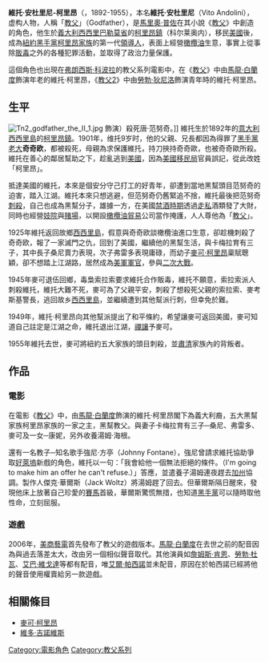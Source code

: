 {{noteTA
|G1=Show
}}
{{Infobox character
| name = 維托·安杜里尼·柯里昂<br />Vito Andolini Corleone
| image = Godfather15 flip.jpg
| caption = 老年的維托·柯里昂，在《[[教父_(電影)|教父]]》中由[[馬龍·白蘭度|馬龍·白蘭度]]飾演
| image_size = 265px
| first = [[教父_(小說)|教父]]
| birth name = Vito Andolini
| gender = 男
| occupation = [[橄欖油|橄欖油]]進口商、{{link-en|首領 (犯罪)|Boss (crime)|黑手黨老大}}
| title = 教父
| family = [[柯里昂家族|柯里昂家族]]
| children = {{link-en|桑尼·柯里昂|Sonny Corleone|桑提諾·「桑尼」·柯里昂}}（已故，1916年–1948年）<br />{{link-en|弗雷多·柯里昂|Fredo Corleone|弗雷多歷高·「弗雷多」·柯里昂}}（已故，1919年–1959年）<br />[[麥可·柯里昂|麥可·柯里昂]]（已故，1920年–1997年）<br />{{link-en|康妮·柯里昂|Connie Corleone|康斯坦薩·「康妮」·柯里昂}}（1922年-）<br />{{link-en|湯姆·海根|Tom Hagen}}（收養，已故，1960年代或1970年代）
| spouse = {{link-en|卡梅拉·柯里昂|Carmela Corleone}}（1914年–1959年，他去世）
| relatives = Antonio Andolini（父親，1901年被杀害）<br />Signora Andolini（母親，1901年被杀害）<br />Paolo Andolini（兄弟，1901年被杀害）
| portrayer =  [[馬龍·白蘭度|馬龍·白蘭度]]（53歲–63歲）<br />[[羅拔·迪尼路|羅拔·迪尼路]]（25歲–31歲）<br />Oreste Baldini（小孩）
| creator = [[馬里奧·普佐|馬里奧·普佐]]
| religion = [[天主教會|羅馬天主教]]
}}
'''維托·安杜里尼-柯里昂'''（{{lang-en|Vito Andolini Corleone}}，1892-1955），本名'''維托·安杜里尼'''（Vito Andolini），虚构人物，人稱「[[教父_(稱謂)|教父]]」（Godfather），是[[馬里奧·普佐|馬里奧·普佐]]在其小說《[[教父_(小說)|教父]]》中創造的角色，他生於[[義大利|義大利]][[西西里|西西里]][[巴勒莫省|巴勒莫省]]的[[科尔莱奥内|柯里昂鎮]]（科尔莱奥内），移民[[美國|美國]]後，成為[[紐約|紐約]][[黑手黨|黑手黨]][[柯里昂家族|柯里昂家族]]的第一代[[領導人|領導人]]，表面上經營[[橄欖油|橄欖油]]生意，事實上從事除[[販毒|販毒]]之外的各種犯罪活動，並取得了政治力量保護。

這個角色也出現在[[弗朗西斯·科波拉|弗朗西斯·科波拉]]的教父系列電影中，在《[[教父|教父]]》中由[[馬龍·白蘭度|馬龍·白蘭度]]飾演年老的維托·柯里昂，《[[教父2|教父2]]》中由[[勞勃·狄尼洛|勞勃·狄尼洛]]飾演青年時的維托·柯里昂。

==生平==
[[Image:Tn2_godfather_the_II_1.jpg|thumb]] 飾演）殺死唐·范努奇。]]
維托生於1892年的[[意大利|意大利]][[西西里島|西西里島]]的[[科尔莱奥内|柯里昂鎮]]。1901年，维托9岁时，他的父親、兄長都因為得罪了[[黑手黨|黑手黨]][[老大|老大]]'''奇奇欧'''，都被殺死，母親為求保護維托，持刀挾持奇奇歐，也被奇奇歐所殺。維托在善心的鄰居幫助之下，趁亂逃到[[美國|美國]]，因為[[美國移民局|美國移民局]]官員誤記，從此改姓「柯里昂」。

抵達美國的維托，本來是個安分守己打工的好青年，卻遭到當地黑幫頭目范努奇的迫害，踏入江湖。維托本來只想逃避，但范努奇仍舊緊追不捨，維托最後把范努奇[[刺殺|刺殺]]，自己也成為黑幫分子，雄據一方，在美國[[禁酒時期|禁酒時期]]透過[[走私|走私]]酒類發了大財，同時也經營[[妓院|妓院]]與[[賭場|賭場]]，以開設[[橄欖油|橄欖油]][[貿易|貿易]]公司當作掩護，人人尊他為「[[教父_(稱謂)|教父]]」。

1925年維托返回故鄉[[西西里島|西西里島]]，假意與奇奇欧談橄欖油進口生意，卻趁機刺殺了奇奇欧，報了一家滅門之仇，回到了美國，繼續他的黑幫生活，與卡梅拉育有三子，其中長子桑尼賣力表現，次子弗雷多表現庸碌，而幼子[[麥可·柯里昂|麥可·柯里昂]]稟賦聰穎，卻不想踏上江湖路，居然成為[[美軍|美軍]][[軍官|軍官]]，參與[[二次大戰|二次大戰]]。

1945年麥可退伍回鄉，毒梟索拉索要求維托合作販毒，維托不願意，索拉索派人刺殺維托，維托大難不死，麥可為了父親平安，刺殺了想殺死父親的索拉索、麥考斯基警長，逃回故乡[[西西里島|西西里島]]，並繼續遭到其他幫派行刺，但幸免於難。

1949年，維托·柯里昂向其他幫派提出了和平條約，希望讓麥可返回美國，麥可知道自己註定是江湖之命，維托退出江湖，[[禪讓|禪讓]]予麥可。

1955年維托去世，麥可將紐約五大家族的頭目刺殺，並[[肅清|肅清]]家族內的背叛者。

==作品==
===電影===
在電影《[[教父_(電影)|教父]]》中，由[[馬龍·白蘭度|馬龍·白蘭度]]飾演的維托·柯里昂閣下為義大利裔，五大黑幫家族柯里昂家族的一家之主，黑幫教父。與妻子卡梅拉育有三子─桑尼、弗雷多、麥可及一女─康妮，另外收養湯姆·海根。

還有一名教子─知名歌手強尼·方亭（Johnny Fontane），強尼曾請求維托協助爭取[[好萊塢|好萊塢]]新戲的角色，維托以一句：「我會給他一個無法拒絕的條件。（I'm going to make him an offer he can't refuse.）」答應，並遣養子湯姆連夜趕去[[加州|加州]]協調。製作人傑克·華爾斯（Jack Woltz）將湯姆趕了回去。但華爾斯隔日醒來，發現他床上放著自己珍愛的[[賽馬|賽馬]]首級，華爾斯驚慌無措，也知道[[黑手黨|黑手黨]]可以隨時取他性命，立刻屈服。

===遊戲===
{{main|教父 (遊戲)}}
2006年，[[美商藝電|美商藝電]]首先發布了教父的遊戲版本。[[馬龍·白蘭度|馬龍·白蘭度]]在去世之前的配音因為與過去落差太大，改由另一個相似聲音取代。其他演員如[[詹姆斯·肯恩|詹姆斯·肯恩]]、[[勞勃·杜瓦|勞勃·杜瓦]]、[[艾巴·維戈達|艾巴·維戈達]]等都有配音，唯[[艾爾·帕西諾|艾爾·帕西諾]]並未配音，原因在於帕西諾已經將他的聲音使用權賣給另一款遊戲。

==相關條目==
*[[麥可·柯里昂|麥可·柯里昂]]
*[[維多·吉諾維斯|維多·吉諾維斯]]

{{教父}}
[[Category:電影角色|Category:電影角色]]
[[Category:教父系列|Category:教父系列]]